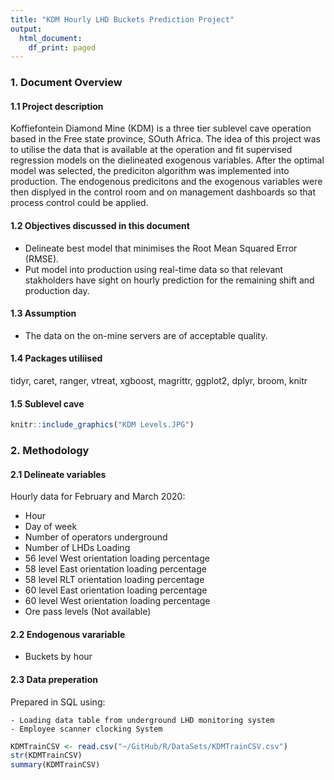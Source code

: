 ```yaml
---
title: "KDM Hourly LHD Buckets Prediction Project"
output:
  html_document:
    df_print: paged
---
```


### 1. Document Overview

#### 1.1 Project description

Koffiefontein Diamond Mine (KDM) is a three tier sublevel cave operation based in the Free state province, SOuth Africa. The idea of this project was to utilise the data that is available at the operation and fit supervised regression models on the dielineated exogenous variables. After the optimal model was selected, the prediciton algorithm was implemented into production. The endogenous predicitons and the exogenous variables were then displyed in the control room and on management dashboards so that process control could be applied.    

#### 1.2 Objectives discussed in this document

* Delineate best model that minimises the Root Mean Squared Error (RMSE).
* Put model into production using real-time data so that relevant stakholders have sight on hourly prediction  for the remaining shift and production day.

#### 1.3 Assumption

* The data on the on-mine servers are of acceptable quality.

#### 1.4 Packages utiliised

tidyr, caret, ranger, vtreat, xgboost, magrittr, ggplot2, dplyr, broom, knitr

#### 1.5 Sublevel cave


```r
knitr::include_graphics("KDM Levels.JPG")
```



### 2. Methodology

#### 2.1 Delineate variables

Hourly data for February and March 2020:
 
* Hour
* Day of week
* Number of operators underground
* Number of LHDs Loading
* 56 level West orientation loading percentage
* 58 level East orientation loading percentage
* 58 level RLT orientation loading percentage
* 60 level East orientation loading percentage
* 60 level West orientation loading percentage
* Ore pass levels (Not available)

#### 2.2 Endogenous varariable

* Buckets by hour

#### 2.3 Data preperation

Prepared in SQL using:

	- Loading data table from underground LHD monitoring system 
	- Employee scanner clocking System


```r
KDMTrainCSV <- read.csv("~/GitHub/R/DataSets/KDMTrainCSV.csv")
str(KDMTrainCSV)
summary(KDMTrainCSV)
```







